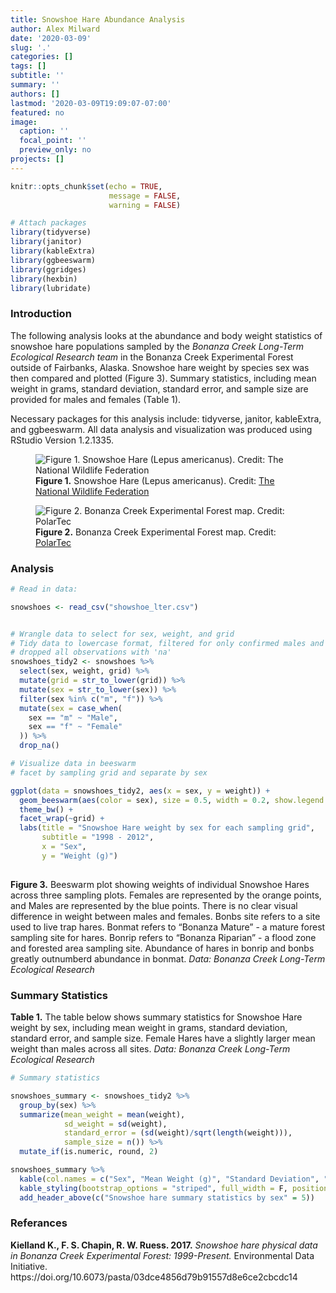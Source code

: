 ```yaml
---
title: Snowshoe Hare Abundance Analysis
author: Alex Milward
date: '2020-03-09'
slug: '.'
categories: []
tags: []
subtitle: ''
summary: ''
authors: []
lastmod: '2020-03-09T19:09:07-07:00'
featured: no
image:
  caption: ''
  focal_point: ''
  preview_only: no
projects: []
---
```


```r
knitr::opts_chunk$set(echo = TRUE,
                      message = FALSE,
                      warning = FALSE)

# Attach packages
library(tidyverse)
library(janitor)
library(kableExtra)
library(ggbeeswarm)
library(ggridges)
library(hexbin)
library(lubridate)

```


### Introduction

The following analysis looks at the abundance and body weight statistics of snowshoe hare populations sampled by the *Bonanza Creek Long-Term Ecological Research team* in the Bonanza Creek Experimental Forest outside of Fairbanks, Alaska.  Snowshoe hare weight by species sex was then compared and plotted (Figure 3).  Summary statistics, including mean weight in grams, standard deviation, standard error, and sample size are provided for males and females (Table 1).

Necessary packages for this analysis include: tidyverse, janitor, kableExtra, and ggbeeswarm.
All data analysis and visualization was produced using RStudio Version 1.2.1335.


![**Figure 1.** Snowshoe Hare (Lepus americanus). Credit: [The National Wildlife Federation](https://www.nwf.org/Educational-Resources/Wildlife-Guide/Mammals/Snowshoe-Hare)](mammal_snowshoe-hare_600x300.jpg)

![**Figure 2.** Bonanza Creek Experimental Forest map. Credit: [PolarTec](https://www.polartrec.com/expeditions/carbon-balance-in-warming-and-drying-tundra-2013/journals/2013-04-29)](bnz_lter.gif)



### Analysis

```r
# Read in data:

snowshoes <- read_csv("showshoe_lter.csv")


# Wrangle data to select for sex, weight, and grid
# Tidy data to lowercase format, filtered for only confirmed males and females (omitted any data entries with ?)
# dropped all observations with 'na'
snowshoes_tidy2 <- snowshoes %>% 
  select(sex, weight, grid) %>% 
  mutate(grid = str_to_lower(grid)) %>% 
  mutate(sex = str_to_lower(sex)) %>% 
  filter(sex %in% c("m", "f")) %>% 
  mutate(sex = case_when(
    sex == "m" ~ "Male",
    sex == "f" ~ "Female"
  )) %>% 
  drop_na()


```

```r
# Visualize data in beeswarm
# facet by sampling grid and separate by sex

ggplot(data = snowshoes_tidy2, aes(x = sex, y = weight)) +
  geom_beeswarm(aes(color = sex), size = 0.5, width = 0.2, show.legend = FALSE) +
  theme_bw() +
  facet_wrap(~grid) +
  labs(title = "Snowshoe Hare weight by sex for each sampling grid",
       subtitle = "1998 - 2012",
       x = "Sex",
       y = "Weight (g)")
  
```

**Figure 3.** Beeswarm plot showing weights of individual Snowshoe Hares across three sampling plots.  Females are represented by the orange points, and Males are represented by the blue points. There is no clear visual difference in weight between males and females.  Bonbs site refers to a site used to live trap hares. Bonmat refers to "Bonanza Mature" - a mature forest sampling site for hares.  Bonrip refers to "Bonanza Riparian" - a flood zone and forested area sampling site.  Abundance of hares in bonrip and bonbs greatly outnumberd abundance in bonmat.  *Data: Bonanza Creek Long-Term Ecological Research*


### Summary Statistics
**Table 1.** The table below shows summary statistics for Snowshoe Hare weight by sex, including mean weight in grams, standard deviation, standard error, and sample size.  Female Hares have a slightly larger mean weight than males across all sites. *Data: Bonanza Creek Long-Term Ecological Research*
  
```r
# Summary statistics

snowshoes_summary <- snowshoes_tidy2 %>%
  group_by(sex) %>% 
  summarize(mean_weight = mean(weight),
            sd_weight = sd(weight),
            standard_error = (sd(weight)/sqrt(length(weight))),
            sample_size = n()) %>% 
  mutate_if(is.numeric, round, 2)

snowshoes_summary %>% 
  kable(col.names = c("Sex", "Mean Weight (g)", "Standard Deviation", "Standard Error", "Sample Size")) %>% 
  kable_styling(bootstrap_options = "striped", full_width = F, position = "left") %>% 
  add_header_above(c("Snowshoe hare summary statistics by sex" = 5))


```

### Referances

**Kielland K., F. S. Chapin, R. W. Ruess. 2017.** *Snowshoe hare physical data in Bonanza Creek Experimental Forest: 1999-Present.* Environmental Data Initiative. https://doi.org/10.6073/pasta/03dce4856d79b91557d8e6ce2cbcdc14